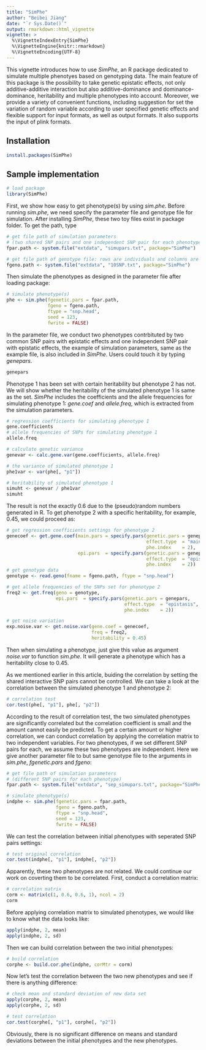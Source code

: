 ```yaml
---
title: "SimPhe"
author: "Beibei Jiang"
date: "`r Sys.Date()`"
output: rmarkdown::html_vignette
vignette: >
  %\VignetteIndexEntry{SimPhe}
  %\VignetteEngine{knitr::rmarkdown}
  %\VignetteEncoding{UTF-8}
---
```


This vignette introduces how to use *SimPhe*, an R package dedicated to simulate multiple phenotyes based on genotyping data. The main feature of this package is the possibility to take genetic epistatic effects, not only additive-additive interaction but also additive-dominance and dominance-dominance, heritability and multiple phenotypes into account. Moreover, we provide a variety of convenient functions, including suggestion for set the variation of random variable according to user specified genetic effects and flexible support for input formats, as well as output formats. It also supports the input of plink formats.


## Installation
```r
install.packages(SimPhe)
```

## Sample implementation
```r
# load package
library(SimPhe)
```
First, we show how easy to get phenotype(s) by using *sim.phe*. Before running *sim.phe*, we need specify the parameter file and genotype file for simulation. After installing *SimPhe*, these two toy files exist in package folder. To get the path, type
```r
# get file path of simulation parameters
# (two shared SNP pairs and one independent SNP pair for each phenotype)
fpar.path <- system.file("extdata", "simupars.txt", package="SimPhe")

# get file path of genotype file: rows are individuals and columns are SNPs
fgeno.path <- system.file("extdata", "10SNP.txt", package="SimPhe")
```

Then simulate the phenotypes as designed in the parameter file after loading package:
```r
# simulate phenotype(s)
phe <- sim.phe(fgenetic.pars = fpar.path, 
               fgeno = fgeno.path, 
               ftype = "snp.head", 
               seed = 123, 
               fwrite = FALSE)
```

In the parameter file, we conduct two phenotypes contrbituted by two common SNP pairs with epistatic effects and one independent SNP pair with epistatic effects, the example of simulation parameters, same as the example file, is also included in *SimPhe*. Users could touch it by typing *genepars*.
```r
genepars
```

Phenotype 1 has been set with certain heritability but phenotype 2 has not. We will show whether the heritability of the simulated phenotype 1 is same as the set. *SimPhe* includes the coefficients and the allele frequencies for simulating phenotype 1: *gene.coef* and *allele.freq*, which is extracted from the simulation parameters.
```r
# regression coefficients for simulating phenotype 1
gene.coefficients
# allele frequencies of SNPs for simulating phenotype 1
allele.freq

# calculate genetic variance
genevar <- calc.gene.var(gene.coefficients, allele.freq)

# the variance of simulated phenotype 1
phe1var <- var(phe[, "p1"])

# heritability of simulated phenotype 1
simuht <- genevar / phe1var
simuht
```

The result is not the exactly 0.6 due to the (pseudo)random numbers generated in R.
To get phenotype 2 with a specific heritability, for example, 0.45, we
could proceed as:
```r
# get regression coefficients settings for phenotype 2
genecoef <- get.gene.coef(main.pars = specify.pars(genetic.pars = genepars,
                                                   effect.type  = "main",
                                                   phe.index    = 2),
                          epi.pars  = specify.pars(genetic.pars = genepars,
                                                   effect.type  = "epistasis",
                                                   phe.index    = 2))
# get genotype data
genotype <- read.geno(fname = fgeno.path, ftype = "snp.head")

# get allele frequencies of the SNPs set for phenotype 2
freq2 <- get.freq(geno = genotype,
                  epi.pars  = specify.pars(genetic.pars = genepars,
                                           effect.type  = "epistasis",
                                           phe.index    = 2))

# get noise variation
exp.noise.var <- get.noise.var(gene.coef = genecoef,
                               freq = freq2,
                               heritability = 0.45)
```

Then when simulating a phenotype, just give this value as argument
*noise.var* to function *sim.phe*. It will generate a
phenotype which has a heritability close to 0.45.



As we mentioned earlier in this article, buiding the correlation by
setting the shared interactive SNP pairs cannot be controlled. We can take a look at the correlation between the simulated phenotype 1 and phenotype 2:
```r
# correlation test
cor.test(phe[, "p1"], phe[, "p2"])
```

According to the result of correlation test, the two simulated
phenotypes are significantly correlated but the correlation
coefficient is small and the amount cannot easily be predicted. To get
a certain amount or higher correlation, we can conduct correlation by
applying the correlation matrix to two independent variables. For two
phenotypes, if we set different SNP pairs for each, we assume these
two phenotypes are independent. Here we give another parameter file
to but same genotype file to the arguments in *sim.phe*,
*fgenetic.pars* and *fgeno*:
```r
# get file path of simulation parameters
# (different SNP pairs for each phenotype)
fpar.path <- system.file("extdata", "sep_simupars.txt", package="SimPhe")

# simulate phenotype(s)
indphe <- sim.phe(fgenetic.pars = fpar.path,
                  fgeno = fgeno.path,
                  ftype = "snp.head",
                  seed = 123,
                  fwrite = FALSE)
```

We can test the correlation between initial phenotypes with seperated SNP pairs settings:
```r
# test original correlation
cor.test(indphe[, "p1"], indphe[, "p2"])
```

Apparently, these two phenotypes are not related. We could continue our work on coverting them to be correlated. First, conduct a correlation matrix:
```r
# correlation matrix
corm <- matrix(c(1, 0.6, 0.6, 1), ncol = 2)
corm
```

Before applying correlation matrix to simulated phenotypes, we would like to know what the data looks like:
```r
apply(indphe, 2, mean)
apply(indphe, 2, sd)
```

Then we can build correlation between the two initial phenotypes:
```r
# build correlation
corphe <- build.cor.phe(indphe, corMtr = corm)
```

Now let's test the correlation between the two new phenotypes and see if there is anything difference:
```r
# check mean and standard deviation of new data set
apply(corphe, 2, mean)
apply(corphe, 2, sd)
```

```r
# test correlation
cor.test(corphe[, "p1"], corphe[, "p2"])
```
Obviously, there is no significant difference on means and standard deviations between the initial phenotypes and the new phenotypes.




